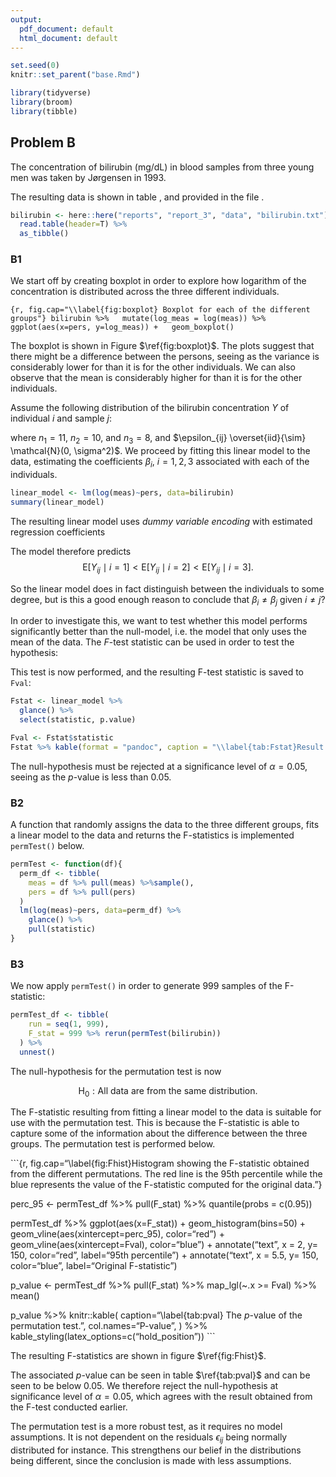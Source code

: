 ```yaml
---
output:
  pdf_document: default
  html_document: default
---
```

```r
set.seed(0)
knitr::set_parent("base.Rmd")

library(tidyverse)
library(broom)
library(tibble)
```

## Problem B

The concentration of bilirubin (mg/dL) in blood samples from three young men was taken by Jørgensen in 1993.

\begin{table}[htb]
  \begin{tabular}{c|ccccccccccc}
    \hline
    Individual & \multicolumn{11}{c}{Concentration (mg/dL)}                                 \\ \hline
    \texttt{p1} & 0.14 & 0.20 & 0.23 & 0.27 & 0.27 & 0.34 & 0.41 & 0.41 & 0.55 & 0.61 & 0.66 \\
    \texttt{p2} & 0.20 & 0.27 & 0.32 & 0.34 & 0.34 & 0.38 & 0.41 & 0.41 & 0.48 & 0.55 &      \\
    \texttt{p3} & 0.32 & 0.41 & 0.41 & 0.55 & 0.55 & 0.62 & 0.71 & 0.91 &      &      &      \\ \hline
  \end{tabular}
  \caption{Blood concentration of bilirubin from three young, male individuals.}
  \label{tab:bilirubin_data}
\end{table}

The resulting data is shown in table \ref{tab:bilirubin_data}, and provided in the file \texttt{bilirubin.txt}.

```r
bilirubin <- here::here("reports", "report_3", "data", "bilirubin.txt") %>%
  read.table(header=T) %>%
  as_tibble()
```

### B1

We start off by creating boxplot in order to explore how logarithm of the concentration is distributed across the three different individuals.

```{r, fig.cap="\\label{fig:boxplot} Boxplot for each of the different groups"}
bilirubin %>%
  mutate(log_meas = log(meas)) %>%
  ggplot(aes(x=pers, y=log_meas)) +
  geom_boxplot()
```

The boxplot is shown in Figure $\ref{fig:boxplot}$. The plots suggest that there might be a difference between the persons, seeing as the variance is considerably lower for \texttt{p2} than it is for the other individuals. We can also observe that the mean is considerably higher for \texttt{p3} than it is for the other individuals. 

Assume the following distribution of the bilirubin concentration $Y$ of individual $i$ and sample $j$:

\begin{align*}
  \log{Y_{ij}} = \beta_i + \epsilon_{ij},
  & \text{with } i = 1, 2, 3 \text{ and } j = 1, ..., n,
\end{align*}

where $n_1 = 11$, $n_2 = 10$, and $n_3 = 8$, and $\epsilon_{ij} \overset{iid}{\sim} \mathcal{N}(0, \sigma^2)$.
We proceed by fitting this linear model to the data, estimating the coefficients $\beta_i,\ i = 1,2,3$ associated with each of the individuals.

```r
linear_model <- lm(log(meas)~pers, data=bilirubin)
summary(linear_model)
```

The resulting linear model uses *dummy variable encoding* with estimated regression coefficients
\begin{align*}
  \hat{\beta}_0 &\approx -1.094, \\
  \hat{\beta}_{\texttt{p2}} &\approx 0.064, \\
  \hat{\beta}_{\texttt{p3}} &\approx 0.465.
\end{align*}

The model therefore predicts
$$
  \mathrm{E}\left[Y_{ij} \mid i = 1\right]
  <
  \mathrm{E}\left[Y_{ij} \mid i = 2\right]
  <
  \mathrm{E}\left[Y_{ij} \mid i = 3\right].
$$

So the linear model does in fact distinguish between the individuals to some degree, but is this a good enough reason to conclude that $\beta_i \neq \beta_j$ given $i \neq j$?

In order to investigate this, we want to test whether this model performs significantly better than the null-model, i.e$.$ the model that only uses the mean of the data.
The $F$-test statistic can be used in order to test the hypothesis:
\begin{align*}
  \mathrm{H_0} &: \beta_1 = \beta_2 = \beta_3 \\
  \mathrm{H_1} &: \beta_i \neq \beta_j, \text{ for some } i \neq j
\end{align*}

This test is now performed, and the resulting F-test statistic is saved to `Fval`:

```r
Fstat <- linear_model %>%
  glance() %>%
  select(statistic, p.value)

Fval <- Fstat$statistic
Fstat %>% kable(format = "pandoc", caption = "\\label{tab:Fstat}Result of F-test.")
```

The null-hypothesis must be rejected at a significance level of $\alpha = 0.05$, seeing as the $p$-value is less than 0.05.


### B2

A function that randomly assigns the data to the three different groups, fits a linear model to the data and returns the F-statistics is implemented `permTest()` below.

```r
permTest <- function(df){
  perm_df <- tibble(
    meas = df %>% pull(meas) %>%sample(),
    pers = df %>% pull(pers)
  )
  lm(log(meas)~pers, data=perm_df) %>% 
    glance() %>% 
    pull(statistic)
}
```

### B3

We now apply `permTest()` in order to generate $999$ samples of the F-statistic:

```r
permTest_df <- tibble(
    run = seq(1, 999),
    F_stat = 999 %>% rerun(permTest(bilirubin))
  ) %>%
  unnest()
```

The null-hypothesis for the permutation test is now

$$
  \mathrm{H}_0: \text{All data are from the same distribution}.
$$

The F-statistic resulting from fitting a linear model to the data is suitable for use with the permutation test.
This is because the F-statistic is able to capture some of the information about the difference between the three groups.
The permutation test is performed below.

```{r, fig.cap="\\label{fig:Fhist}Histogram showing the F-statistic obtained from the different permutations. The red line is the 95th percentile while the blue represents the value of the F-statistic computed for the original data."}

perc_95 <- permTest_df %>%
  pull(F_stat) %>% 
  quantile(probs = c(0.95))

permTest_df %>%
  ggplot(aes(x=F_stat)) +
  geom_histogram(bins=50) +
  geom_vline(aes(xintercept=perc_95), color="red") +
  geom_vline(aes(xintercept=Fval), color="blue") + 
  annotate("text", x = 2, y= 150, color="red", label="95th percentile") +
  annotate("text", x = 5.5, y= 150, color="blue", label="Original F-statistic")

p_value <- permTest_df %>%
  pull(F_stat) %>%
  map_lgl(~.x >= Fval) %>%
  mean()

p_value %>% knitr::kable(
    caption="\\label{tab:pval} The $p$-value of the permutation test.",
    col.names="P-value",
  ) %>%
  kable_styling(latex_options=c("hold_position"))
```

The resulting F-statistics are shown in figure $\ref{fig:Fhist}$.

The associated $p$-value can be seen in table $\ref{tab:pval}$ and can be seen to be below 0.05.
We therefore reject the null-hypothesis at significance level of $\alpha = 0.05$, which agrees with the result obtained from the F-test conducted earlier.

The permutation test is a more robust test, as it requires no model assumptions.
It is not dependent on the residuals $\epsilon_{ij}$ being normally distributed for instance.
This strengthens our belief in the distributions being different, since the conclusion is made with less assumptions.
